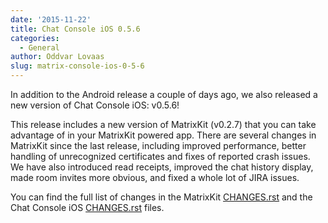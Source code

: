 ```yaml
---
date: '2015-11-22'
title: Chat Console iOS 0.5.6
categories:
  - General
author: Oddvar Lovaas
slug: matrix-console-ios-0-5-6
---
```


In addition to the Android release a couple of days ago, we also released a new version of Chat Console iOS: v0.5.6! 

This release includes a new version of MatrixKit (v0.2.7) that you can take advantage of in your MatrixKit powered app. There are several changes in MatrixKit since the last release, including improved performance, better handling of unrecognized certificates and fixes of reported crash issues. We have also introduced read receipts, improved the chat history display, made room invites more obvious, and fixed a whole lot of JIRA issues.

You can find the full list of changes in the MatrixKit <a href="https://github.com/matrix-org/matrix-ios-kit/blob/master/CHANGES.rst">CHANGES.rst</a> and the Chat Console iOS <a href="https://github.com/matrix-org/matrix-ios-console/blob/master/CHANGES.rst">CHANGES.rst</a> files.